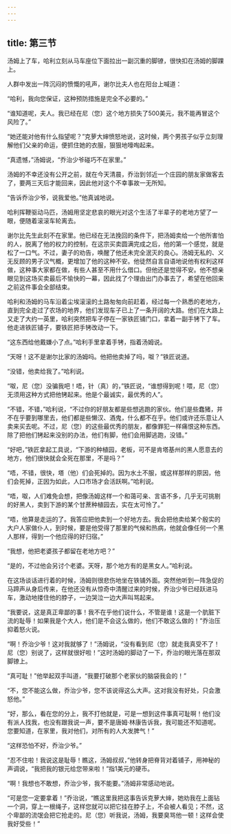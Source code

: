 ```yaml
---
---
---
```

title: 第三节
---




汤姆上了车，哈利立刻从马车座位下面拉出一副沉重的脚镣，很快扣在汤姆的脚踝上。

人群中发出一阵沉闷的愤慨的吼声，谢尔比夫人也在阳台上喊道：

“哈利，我向您保证，这种预防措施是完全不必要的。”

“谁知道呢，夫人。我已经在尼（您）这个地方损失了500美元，我不能再冒这个风险了。”

“她还能对他有什么指望呢？”克萝大婶愤怒地说，这时候，两个男孩子似乎立刻理解他们父亲的命运，便抓住她的衣服，狠狠地嚎啕起来。

“真遗憾，”汤姆说，“乔治少爷碰巧不在家里。”

汤姆的不幸还没有公开之前，就在今天清晨，乔治到邻近一个庄园的朋友家做客去了，要两三天后才能回来，因此他对这个不幸事故一无所知。

“告诉乔治少爷，说我爱他。”他真诚地说。

哈利挥鞭驱动马匹，汤姆用坚定悲哀的眼光对这个生活了半辈子的老地方望了一眼，便随着滚滚车轮离去。

谢尔比先生此刻不在家里。他已经在无法挽回的条件下，把汤姆卖给一个他所害怕的人，脱离了他的权力的控制，在这宗买卖圆满完成之后，他的第一个感觉，就是松了一口气。不过，妻子的劝告，唤醒了他还未完全泯灭的良心。汤姆无私的、义无反顾的男子汉气概，更增加了他的这种不安。他徒然自言自语地说他有权利这样做，这种事大家都在做，有些人甚至不用什么借口。但他还是觉得不安。他不想亲眼见到这场买卖最后不愉快的一幕，因此找了个理由出门办事去了，希望在他回来之前这件事会全部结束。

哈利和汤姆的马车沿着尘埃滚滚的土路匆匆向前赶着，经过每一个熟悉的老地方，直到完全走过了农场的地界，他们发现车子已上了一条开阔的大路。他们在大路上又走了大约一英里，哈利突然把车子停在一家铁匠铺门口，拿着一副手铐下了车。他走进铁匠铺子，要铁匠把手铐改动一下。

“这东西给他戴嫌小了点。”哈利手里拿着手铐，指着汤姆说。

“天呀！这不是谢尔比家的汤姆吗。他把他卖掉了吗，呶？”铁匠说道。

“没错，他卖给我了。”哈利说。

“呶，尼（您）没骗我吧！唔，针（真）的，”铁匠说，“谁想得到呢！喂，尼（您）无须用这种方式把他铐起来。他是个最诚实，最优秀的人”。

“不错，不错，”哈利说，“不过你的好朋友都是些想逃跑的家伙。他们是些蠢猪，并不在乎要到哪里去，他们都是些懒汉、酒鬼，什么都不在乎。他们或许还乐意让人卖来买去呢。不过，尼（您）的这些最优秀的朋友，都像罪犯一样痛恨这种东西。除了把他们铐起来没别的办法，他们有脚，他们会用脚逃跑，没错。”

“好吧，”铁匠拿起工具说，“下游的种植园，老板，可不是肯塔基州的黑人愿意去的地方，他们很快就会全死在那里，不是吗？”

“唔，不错，很快，塔（他）们会死掉的。因为水土不服，或这样那样的原因，他们会死掉，正因为如此，人口市场才会活跃啊。”哈利说。

“唔，呶，人们难免会想，把像汤姆这样一个和蔼可亲、言语不多，几乎无可挑剔的好黑人，卖到下游的某个甘蔗种植园去，实在太可怜了。”

“唔，他算是走运的了。我答应把他卖到一个好地方去。我会把他卖给某个殷实的大户人家做仆人，到时候，要是他受得了那里的气候和热病，他就会像任何一个黑人那样，得到一个他应得的好归宿。”

“我想，他把老婆孩子都留在老地方吧？”

“是的，不过他会另讨个老婆。天呀，那个地方有的是黑女人。”哈利说。

在这场谈话进行着的时候，汤姆则很悲伤地坐在铁铺外面。突然他听到一阵急促的马蹄声从身后传来，在他还没有从惊奇中清醒过来的时候，乔治少爷已经跃进马车，激动地搂住他的脖子，一边哭泣一边大声叫骂起来。

“我要说，这是真正卑鄙的事！我不在乎他们说什么，不管是谁！这是一个肮脏下流的耻辱！如果我是个大人，他们是不会这么做的，他们不敢这么做的！”乔治压抑着怒火说。

“啊！乔治少爷！这对我就够了！”汤姆说，“没有看到尼（您）就走我真受不了！尼（您）别说了，这样就很好啦！”这时汤姆的脚动了一下，乔治的眼光落在那双脚镣上。

“真可耻！”他举起双手叫道，“我要打破那个老家伙的脑袋我会的！”

“不，您不能这么做，乔治少爷，您不该说得这么大声。这对我没有好处，只会激怒他。”

“好，那么，看在您的分上，我不打他就是，可是一想到这件事真可耻啊！他们没有派人找我，也没有跟我说一声，要不是唐姆·林康告诉我，我可能还不知道呢。您要知道，在家里，我对他们，对所有的人大发脾气！”

“这样恐怕不好，乔治少爷。”

“忍不住啦！我说这是耻辱！瞧这，汤姆叔叔，”他转身把脊背对着铺子，用神秘的声调说，“我把我的银元给您带来啦！”指1美元的硬币。

“啊！我想也不敢想，乔治少爷，我不能要。”汤姆非常感动地说。

“可是您一定要拿着！”乔治说，“瞧这里我把这事告诉克萝大婶，她劝我在上面钻一个洞，穿上一根绳子，这样您就可以把它挂在脖子上，不会被人看见；不然，这个卑鄙的流氓会把它抢走的。尼（您）听我说，汤姆，我要臭骂他一顿！这样会使我好受些！”